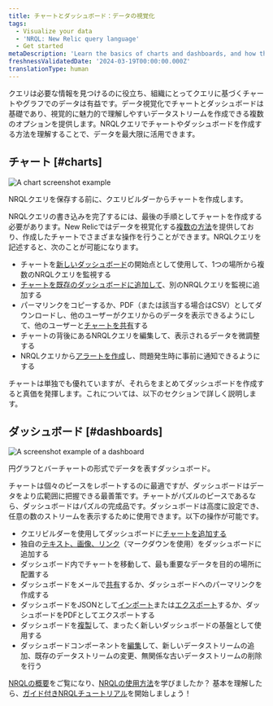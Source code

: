 ```yaml
---
title: チャートとダッシュボード：データの視覚化
tags:
  - Visualize your data
  - 'NRQL: New Relic query language'
  - Get started
metaDescription: 'Learn the basics of charts and dashboards, and how they relate to NRQL.'
freshnessValidatedDate: '2024-03-19T00:00:00.000Z'
translationType: human
---
```


クエリは必要な情報を見つけるのに役立ち、組織にとってクエリに基づくチャートやグラフでのデータは有益です。データ視覚化でチャートとダッシュボードは基礎であり、視覚的に魅力的で理解しやすいデータストリームを作成できる複数のオプションを提供します。NRQLクエリでチャートやダッシュボードを作成する方法を理解することで、データを最大限に活用できます。

## チャート [#charts]

<img
  title="A chart screenshot example"
  alt="A chart screenshot example "
  src="/images/queries-nrql_screenshot-crop_dashboard-chart-color.webp"
/>

<figcaption>
  NRQLクエリを保存する前に、クエリビルダーからチャートを作成します。
</figcaption>

NRQLクエリの書き込みを完了するには、最後の手順としてチャートを作成する必要があります。New Relicではデータを視覚化する[複数の方法](/docs/query-your-data/explore-query-data/use-charts/chart-types)を提供しており、作成したチャートでさまざまな操作を行うことができます。NRQLクエリを記述すると、次のことが可能になります。

* チャートを[新しいダッシュボード](/docs/query-your-data/explore-query-data/dashboards/introduction-dashboards#dashboards-create)の開始点として使用して、1つの場所から複数のNRQLクエリを監視する
* [チャートを既存のダッシュボードに追加して](/docs/query-your-data/explore-query-data/dashboards/manage-your-dashboard/#add-pages-edit)、別のNRQLクエリを監視に追加する
* パーマリンクをコピーするか、PDF（または該当する場合はCSV）としてダウンロードし、他のユーザーがクエリからのデータを表示できるようにして、他のユーザーと[チャートを共有](/docs/query-your-data/explore-query-data/use-charts/use-your-charts#share-charts)する
* チャートの背後にあるNRQLクエリを編集して、表示されるデータを微調整する
* NRQLクエリから[アラートを作成](/docs/alerts-applied-intelligence/new-relic-alerts/get-started/your-first-nrql-condition#create-simple-alert)し、問題発生時に事前に通知できるようにする

チャートは単独でも優れていますが、それらをまとめてダッシュボードを作成すると真価を発揮します。これについては、以下のセクションで詳しく説明します。

## ダッシュボード [#dashboards]

<img
  title="Dashboard screenshot.png"
  alt="A screenshot example of a dashboard"
  src="/images/dashboards_screenshot-crop_dashboard-ui.webp"
/>

<figcaption>
  円グラフとバーチャートの形式でデータを表すダッシュボード。
</figcaption>

チャートは個々のピースをレポートするのに最適ですが、ダッシュボードはデータをより広範囲に把握できる最善策です。チャートがパズルのピースであるなら、ダッシュボードはパズルの完成品です。ダッシュボードは高度に設定でき、任意の数のストリームを表示するために使用できます。以下の操作が可能です。

* クエリビルダーを使用してダッシュボードに[チャートを追加する](/docs/query-your-data/explore-query-data/dashboards/manage-your-dashboard#dash-create-chart)
* 独自の[テキスト、画像、リンク](/docs/query-your-data/explore-query-data/dashboards/manage-your-dashboard#markdown)（マークダウンを使用）をダッシュボードに追加する
* ダッシュボード内でチャートを移動して、最も重要なデータを目的の場所に配置する
* ダッシュボードをメールで[共有](/docs/query-your-data/explore-query-data/dashboards/dashboards-charts-import-export-data#dashboards)するか、ダッシュボードへのパーマリンクを作成する
* ダッシュボードをJSONとして[インポート](/docs/query-your-data/explore-query-data/dashboards/introduction-dashboards/#dashboards-import)または[エクスポート](/docs/query-your-data/explore-query-data/dashboards/manage-your-dashboard#dash-json)するか、ダッシュボードをPDFとしてエクスポートする
* ダッシュボードを[複製](/docs/query-your-data/explore-query-data/dashboards/manage-your-dashboard#dash-clone)して、まったく新しいダッシュボードの基盤として使用する
* ダッシュボードコンポーネントを[編集](/docs/query-your-data/explore-query-data/dashboards/manage-your-dashboard#add-pages-edit)して、新しいデータストリームの追加、既存のデータストリームの変更、無関係な古いデータストリームの削除を行う

[NRQLの概要](/docs/query-your-data/nrql-new-relic-query-language/get-started/introduction-nrql-new-relics-query-language/)をご覧になり、[NRQLの使用方法](/docs/query-your-data/nrql-new-relic-query-language/get-started/introduction-nrql-how-nrql-works/)を学びましたか？ 基本を理解したら、[ガイド付きNRQLチュートリアル](/docs/query-your-data/nrql-new-relic-query-language/get-started/introduction-nrql-tutorial/)を開始しましょう！
